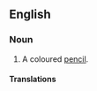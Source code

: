 ==English==

===Noun===
{{en-noun|head=[[pencil]] [[crayon]]}}

# {{context|Canada|lang=en}} A coloured [[pencil]].

====Translations====
{{trans-see|pencil crayon|colored pencil}}